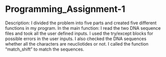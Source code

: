 # Programming_Assignment-1
Description:
I divided the problem into five parts and created five different functions in my program.
In the main function: 
I read the two DNA sequence files and took all the user defined inputs.
I used the try/except blocks for possible errors in the user inputs. 
I also checked the DNA sequences whether all the characters are neucliotides or not. 
I called the function "match_shift" to match the sequences.

